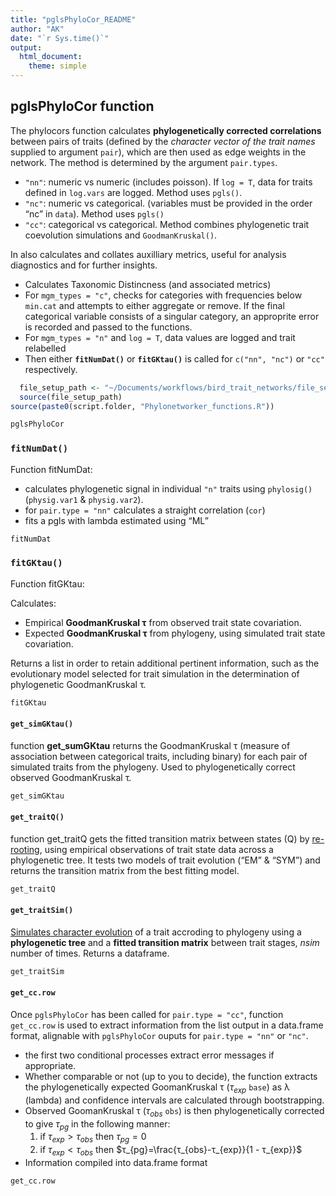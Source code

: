```yaml
---
title: "pglsPhyloCor_README"
author: "AK"
date: "`r Sys.time()`"
output: 
  html_document:
    theme: simple
---
```

## pglsPhyloCor function

The phylocors function calculates **phylogenetically corrected correlations** between pairs of traits (defined by the *character vector of the trait names* supplied to argument `pair`), which are then used as edge weights in the network. The method is determined by the argument `pair.types`. 

  - `"nn"`: numeric vs numeric (includes poisson). If `log = T`, data for traits defined in `log.vars` are logged. Method uses `pgls()`.
  - `"nc"`: numeric vs categorical. (variables must be provided in the order "nc" in `data`). Method uses `pgls()`
  - `"cc"`: categorical vs categorical. Method combines phylogenetic trait coevolution simulations and `GoodmanKruskal()`.
  
In also calculates and collates auxilliary metrics, useful for analysis diagnostics and for further insights.
  

- Calculates Taxonomic Distincness (and associated metrics)
- For `mgm_types = "c"`, checks for categories with frequencies below `min.cat` and attempts to either aggregate or remove. If the final categorical variable consists of a singular category, an approprite error is recorded and passed to the functions. 
- For `mgm_types = "n"` and `log = T`, data values are logged and trait relabelled
- Then either **`fitNumDat()`** or **`fitGKtau()`** is called for `c("nn", "nc")` or `"cc"` respectively. 

```r
  file_setup_path <- "~/Documents/workflows/bird_trait_networks/file_setup.R"
  source(file_setup_path)
source(paste0(script.folder, "Phylonetworker_functions.R"))
```


```r
pglsPhyloCor
```

### **`fitNumDat()`**

Function fitNumDat:

- calculates phylogenetic signal in individual `"n"` traits using  `phylosig()` (`physig.var1` & `physig.var2`).
- for `pair.type = "nn"` calculates a straight correlation (`cor`)
- fits a pgls with lambda estimated using "ML"

```r
fitNumDat
```

### **`fitGKtau()`**

Function fitGKtau:

Calculates: 

- Empirical **GoodmanKruskal τ** from observed trait state covariation.
- Expected **GoodmanKruskal τ** from phylogeny, using simulated trait state covariation.

Returns a list in order to retain additional pertinent information, such as the evolutionary model selected for trait simulation in the determination of phylogenetic GoodmanKruskal τ. 

```r
fitGKtau
```

#### `get_simGKtau()`

function **get_sumGKtau** returns the GoodmanKruskal τ (measure of association between categorical traits, including binary) for each pair of simulated traits from the phylogeny. Used to phylogenetically correct observed GoodmanKruskal τ. 

```r
get_simGKtau
```

#### `get_traitQ()`

function get_traitQ gets the fitted transition matrix between states (Q) by  [re-rooting](http://www.phytools.org/static.help/rerootingMethod.html), using empirical observations of trait state data across a phylogenetic tree. It tests two models of trait evolution ("EM" & "SYM") and returns the transition matrix from the best fitting model.

```r
get_traitQ
```



#### `get_traitSim()`

[Simulates character evolution](https://rdrr.io/cran/geiger/man/sim.char.html) of a trait accroding to phylogeny using a **phylogenetic tree** and a **fitted transition matrix** between trait stages, *nsim* number of times. Returns a dataframe.

```r
get_traitSim
```

#### `get_cc.row`

Once `pglsPhyloCor` has been called for `pair.type = "cc"`, function `get_cc.row` is used to extract information from the list output in a data.frame format, alignable with `pglsPhyloCor` ouputs for `pair.type = "nn"` or `"nc"`. 

- the first two conditional processes extract error messages if appropriate.
- Whether comparable or not (up to you to decide), the function extracts the phylogenetically expected GoomanKruskal τ ($τ_{exp}$ `base`) as λ (lambda) and confidence intervals are calculated through bootstrapping. 
- Observed GoomanKruskal τ ($τ_{obs}$ `obs`) is then phylogenetically corrected to give $τ_{pg}$ in the following manner:
  1. if $τ_{exp}>τ_{obs}$ then $τ_{pg}=0$
  2. if $τ_{exp}<τ_{obs}$ then $τ_{pg}=\frac{τ_{obs}-τ_{exp}}{1 - τ_{exp}}$
- Information compiled into data.frame format

```r
get_cc.row
```

